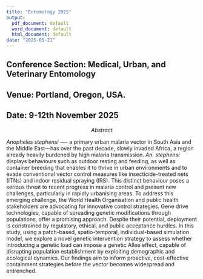 ```yaml
---
title: "Entomology 2025"
output:
  pdf_document: default
  word_document: default
  html_document: default
date: "2025-05-21"
---
```




## Conference Section: Medical, Urban, and Veterinary Entomology
## Venue: Portland, Oregon, USA.
## Date: 9-12th November 2025


$$
Abstract
$$


*Anopheles stephensi* —- a primary urban malaria vector in South Asia and the Middle East—has over the past decade, slowly invaded Africa, a region already heavily burdened by high malaria transmission. *An. stephensi* displays behaviours such as outdoor resting and feeding, as well as container breeding that enables it to thrive in urban environments and to evade conventional vector control measures like insecticide-treated nets (ITNs) and indoor residual spraying (IRS). This distinct behaviour poses a serious threat to recent progress in malaria control and present new challenges, particularly in rapidly urbanising areas. To address this emerging challenge, the World Health Organisation and public health stakeholders are advocating for innovative control strategies. Gene drive technologies, capable of spreading genetic modifications through populations, offer a promising approach. Despite their potential, deployment is constrained by regulatory, ethical, and public acceptance hurdles. In this study, using a patch-based, spatio-temporal, individual-based simulation model, we explore a novel genetic intervention strategy to assess whether introducing a genetic load can impose a genetic Allee effect, capable of disrupting population establishment by exploiting demographic and ecological dynamics. Our findings aim to inform proactive, cost-effective containment strategies before the vector becomes widespread and entrenched.